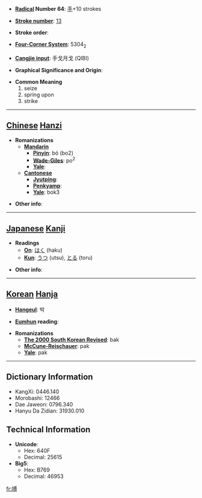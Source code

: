 * '''[[Wiktionary:Chinese radical index| Radical]] Number 64''': [[Wiktionary:Chinese radical index 手|手]]+10 strokes

* '''[[Wiktionary:Chinese total strokes index|Stroke number]]''': [[Wiktionary:Chinese total strokes index 13|13]]

* '''Stroke order''': 

* '''[[Wiktionary:Chinese four corner index|Four-Corner System]]''': 5304<sub>2</sub>

* '''[[Wiktionary:Chinese Cangjie index|Cangjie input]]''': 手戈月戈 (QIBI)

* '''Graphical Significance and Origin''': 

* '''Common Meaning'''
*#seize
*# spring upon
*# strike


----

== [[Chinese]] [[Hanzi]] ==

* '''Romanizations'''
** '''[[Mandarin]]'''
*** '''[[Pinyin]]''': bó (bo2)
*** '''[[Wade-Giles]]''': po<sup>2</sup>
*** '''[[Yale]]''': 
** '''[[Cantonese]]'''
*** '''[[Jyutping]]''':
*** '''[[Penkyamp]]''': 
*** '''[[Yale]]''': bok3

* '''Other info''': 

----

== [[Japanese]] [[Kanji]] ==

* '''Readings'''
** '''[[On]]''': [[はく]] (haku)
** '''[[Kun]]''': [[うつ]] (utsu), [[とる]] (toru)

* '''Other info''':  

----

== [[Korean]] [[Hanja]] ==

* '''[[Hangeul]]''': 박

* '''[[Eumhun]] reading''': 

* '''Romanizations'''
** '''[[The 2000 South Korean Revised Romanization|The 2000 South Korean Revised]]''': bak
** '''[[McCune-Reischauer]]''': pak
** '''[[Yale]]''': pak

----

== Dictionary Information ==

* KangXi: 0446.140
* Morobashi: 12466
* Dae Jaweon: 0796.340
* Hanyu Da Zidian: 31930.010

== Technical Information ==

* '''Unicode''':
** Hex: 640F
** Decimal: 25615
* '''Big5''':
** Hex: B769
** Decimal: 46953

[[fr:搏]]